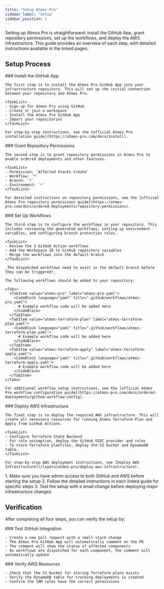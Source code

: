 ```yaml
---
title: "Setup Atmos Pro"
sidebar_label: "Setup"
sidebar_position: 1
---
```


<Intro>
  Setting up Atmos Pro is straightforward: install the GitHub App, grant repository permissions, set up the workflows, and deploy the AWS infrastructure. This guide provides an overview of each step, with detailed instructions available in the linked pages.
</Intro>

## Setup Process

<Steps>
  <Step>
    ### <StepNumber/> Install the GitHub App

    The first step is to install the Atmos Pro GitHub App into your infrastructure repository. This will set up the initial connection between your repository and Atmos Pro.

    <TaskList>
    - Sign up for Atmos Pro using GitHub
    - Create or join a workspace
    - Install the Atmos Pro GitHub App
    - Import your repositories
    </TaskList>

    For step-by-step instructions, see the [official Atmos Pro installation guide](https://atmos-pro.com/docs/install).
  </Step>

  <Step>
    ### <StepNumber/> Grant Repository Permissions

    The second step is to grant repository permissions in Atmos Pro to enable ordered deployments and other features.

    <TaskList>
    - Permission: `Affected Stacks Create`
    - Workflow: `*`
    - Branch: `*`
    - Environment: `*`
    </TaskList>

    For detailed instructions on repository permissions, see the [official Atmos Pro repository permissions guide](https://atmos-pro.com/docs/ordered-deployments/repository-permissions).
  </Step>

  <Step>
    ### <StepNumber/> Set Up Workflows

    The third step is to configure the workflows in your repository. This includes reviewing the generated workflows, setting up environment variables, and configuring branch protection rules.

    <TaskList>
    - Review the 3 GitHub Action workflows
    - Add the Workspace ID to GitHub repository variables
    - Merge the workflows into the default branch
    </TaskList>

    _The dispatched workflows need to exist in the default branch before they can be triggered!_

    The following workflows should be added to your repository:

    <Tabs>
      <TabItem value="atmos-pro" label="atmos-pro.yaml">
        <CodeBlock language="yaml" title=".github/workflows/atmos-pro.yaml">
          # Example workflow code will be added here
        </CodeBlock>
      </TabItem>
      <TabItem value="atmos-terraform-plan" label="atmos-terraform-plan.yaml">
        <CodeBlock language="yaml" title=".github/workflows/atmos-terraform-plan.yaml">
          # Example workflow code will be added here
        </CodeBlock>
      </TabItem>
      <TabItem value="atmos-terraform-apply" label="atmos-terraform-apply.yaml">
        <CodeBlock language="yaml" title=".github/workflows/atmos-terraform-apply.yaml">
          # Example workflow code will be added here
        </CodeBlock>
      </TabItem>
    </Tabs>

    For additional workflow setup instructions, see the [official Atmos Pro workflow configuration guide](https://atmos-pro.com/docs/ordered-deployments/github-workflow-config).
  </Step>

  <Step>
    ### <StepNumber/> Deploy AWS Infrastructure

    The final step is to deploy the required AWS infrastructure. This will create all necessary resources for running Atmos Terraform Plan and Apply from GitHub Actions.

    <TaskList>
    - Configure Terraform State Backend
    - For role assumption, deploy the GitHub OIDC provider and roles
    - To store Terraform planfiles, deploy the S3 bucket and DynamoDB table.
    </TaskList>

    For step-by-step AWS deployment instructions, see [Deploy AWS Infrastructure](/layers/atmos-pro/deploy-aws-infrastructure).
  </Step>
</Steps>

<KeyPoints title="Tips">
  1. Make sure you have admin access to both GitHub and AWS before starting the setup
  2. Follow the detailed instructions in each linked guide for specific steps
  3. Test the setup with a small change before deploying major infrastructure changes
</KeyPoints>

## Verification

After completing all four steps, you can verify the setup by:

<Steps>
  <Step>
    ### <StepNumber/> Test GitHub Integration

    - Create a new pull request with a small stack change
    - The Atmos Pro GitHub App will automatically comment on the PR
    - The comment will show the status of affected components
    - As workflows are dispatched for each component, the comment will automatically update
  </Step>

  <Step>
    ### <StepNumber/> Verify AWS Resources

    - Check that the S3 bucket for storing Terraform plans exists
    - Verify the DynamoDB table for tracking deployments is created
    - Confirm the IAM roles have the correct permissions
  </Step>
</Steps>
